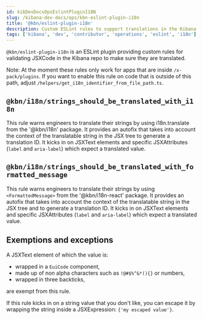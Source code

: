 ```yaml
---
id: kibDevDocsOpsEslintPluginI18N
slug: /kibana-dev-docs/ops/kbn-eslint-plugin-i18n
title: '@kbn/eslint-plugin-i18n'
description: Custom ESLint rules to support translations in the Kibana repository
tags: ['kibana', 'dev', 'contributor', 'operations', 'eslint', 'i18n']
---
```


`@kbn/eslint-plugin-i18n` is an ESLint plugin providing custom rules for validating JSXCode in the Kibana repo to make sure they are translated.

Note: At the moment these rules only work for apps that are inside `/x-pack/plugins`.
If you want to enable this rule on code that is outside of this path, adjust `/helpers/get_i18n_identifier_from_file_path.ts`.

## `@kbn/i18n/strings_should_be_translated_with_i18n`

This rule warns engineers to translate their strings by using i18n.translate from the '@kbn/i18n' package. It provides an autofix that takes into account the context of the translatable string in the JSX tree to generate a translation ID.
It kicks in on JSXText elements and specific JSXAttributes (`label` and `aria-label`) which expect a translated value.

## `@kbn/i18n/strings_should_be_translated_with_formatted_message`

This rule warns engineers to translate their strings by using `<FormattedMessage>` from the '@kbn/i18n-react' package. It provides an autofix that takes into account the context of the translatable string in the JSX tree and to generate a translation ID.
It kicks in on JSXText elements and specific JSXAttributes (`label` and `aria-label`) which expect a translated value.

## Exemptions and exceptions

A JSXText element of which the value is:

- wrapped in a `EuiCode` component,
- made up of non alpha characters such as `!@#$%^&*(){}` or numbers,
- wrapped in three backticks,

are exempt from this rule.

If this rule kicks in on a string value that you don't like, you can escape it by wrapping the string inside a JSXExpression: `{'my escaped value'}`.
